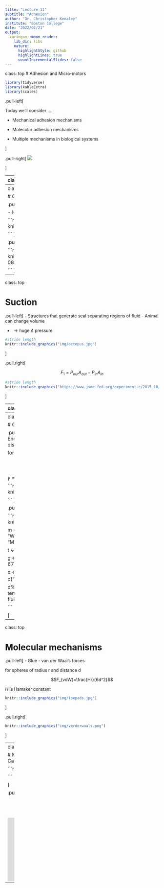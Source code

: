 ```yaml
---
title: "Lecture 11"
subtitle: "Adhesion"
author: "Dr. Christopher Kenaley"
institute: "Boston College"
date: "2022/02/21"
output:
  xaringan::moon_reader:
    lib_dir: libs
    nature:
      highlightStyle: github
      highlightLines: true
      countIncrementalSlides: false
---
```

class: top
# Adhesion and Micro-motors

```r
library(tidyverse)
library(kableExtra)
library(scales)
```

<!-- Add icon library -->
<link rel="stylesheet" href="https://cdnjs.cloudflare.com/ajax/libs/font-awesome/5.14.0/css/all.min.css">


.pull-left[

Today we'll consider ....

- Mechanical adhesion mechanisms

- Molecular adhesion mechanisms

- Multiple mechanisms in biological systems

]


.pull-right[
![](https://media.springernature.com/lw685/springer-static/image/art%3A10.1007%2Fs00360-008-0310-8/MediaObjects/360_2008_310_Fig1_HTML.jpg)


]


---
class: top

# Types of adhesion mechanisms
 

.pull-left[
- Claws and hooks
- Suction
- Stefan adhesion
- Capillary adhesion
- Molecular adhesion
- All of the above

```r
#stride length
knitr::include_graphics("img/treefrogtoes.jpg")
```
]

.pull-right[

```r
#stride length
knitr::include_graphics("img/slothtoes.jpg")
knitr::include_graphics("img/geckotoes.jpg")
```


]


---
class: top

# Claws

.pull-left[
- Require rough surface/irregularities (a.k.a, asperities)

- Hook acts as a cantilever beam

```r
#stride length
knitr::include_graphics("img/hopper.jpg")
knitr::include_graphics("https://www.civilclick.com/wp-content/uploads/2020/05/Cantilever-load-pic.jpg")

```
]

.pull.right[

```r
#stride length
knitr::include_graphics("img/tarsus.jpg")
knitr::include_graphics("https://www.icaboston.org/sites/default/files/styles/original_crop_height/public/2015-08aug-ica-first-fridays-63.jpg?itok=TZUkTMDx")

```
]

---
class: top

# Suction

.pull-left[
- Structures that generate seal separating regions of fluid
- Animal can change volume 

- $\rightarrow \textrm{huge } \Delta \textrm{ pressure}$

```r
#stride length
knitr::include_graphics("img/octopus.jpg")

```
]

.pull.right[

$$F_1=P_{out}A_{out}-P_{in}A_{in}$$



```r
#stride length
knitr::include_graphics("https://www.jsme-fed.org/experiment-e/2015_10/images/002/fig.gif")

```

]

---
class: top

# Stefan adhesion

.pull-left[
- Fluid between two structures
- Stress of fluid shear resists expansion 
- Viscosity important 

$$F\sim\mu\frac{dx}{dt}$$

```r
#stride length
knitr::include_graphics("img/stefan.png")

```
]

.pull.right[



For two discs of radius *R*

$$F=\mu\frac{3\pi R^4}{2h^3}\frac{dh}{dt}$$


```r
#stride length
knitr::include_graphics("img/limpet.jpg")

```

]

---
class: top

# Capillary adhesion

.pull-left[
- Fluid between two structures
- Energy at fluid boundary resists displacement  

for discs of radius r

$$\Delta p=\gamma \Big(\frac{1}{r}-\frac{2}{x}\Big)$$
$\gamma  \textrm{ = surface tension (N/m)}$

```r

knitr::include_graphics("img/capillary.png")


```
]

.pull.right[



```r

knitr::include_graphics("img/toepad.jpg")

m <- c(
"Blood",
"Water",
"Water",
"Water",
"Water",
"Sucrose (55%) + water",
"Mercury")

t <- c(	22,	100,50,	25,0,20,	15)

g <- c(55.89,58.85,	67.91,71.97,75.64,76.45,487.00)

d <- data.frame(m,t,g)
colnames(d) <- c("fluid","$^o$C","$\\gamma$")

d%>%
  knitr::kable(caption = "Surface tenion of various fluids")%>%kableExtra::kable_styling()

```



]

---
class: top

# Molecular mechanisms

.pull-left[
- Glue
- van der Waal's forces 

for spheres of radius r and distance d

$$F_{vdW}=\frac{Hr}{6d^2}$$

*H* is Hamaker constant
```r

knitr::include_graphics("img/toepads.jpg")


```
]

.pull.right[



```r

knitr::include_graphics("img/verderwaals.png")

```



]

---
class: top

# Multiple Mechanisms
.pull-left[
- Suction
- Cantiliver

```r

knitr::include_graphics("img/lam.png")


```


]

.pull.right[

<br>
<br>
<br>



<iframe width="370" height="208" src="https://www.youtube.com/embed/hl20GmqhfE0" frameborder="0" allow="accelerometer; autoplay; clipboard-write; encrypted-media; gyroscope; picture-in-picture" allowfullscreen></iframe
]


      




---

class: center, middle

# Thanks!

Slides created via the R package [**xaringan**](https://github.com/yihui/xaringan).

